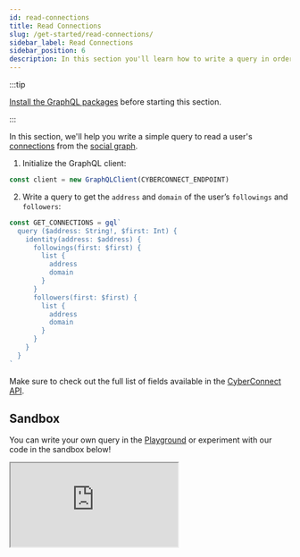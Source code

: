 ```yaml
---
id: read-connections
title: Read Connections
slug: /get-started/read-connections/
sidebar_label: Read Connections
sidebar_position: 6
description: In this section you'll learn how to write a query in order to read the connections.
---
```


:::tip

[Install the GraphQL packages](/get-started/quick-setup/) before starting this section.

:::

In this section, we'll help you write a simple query to read a user's [connections](/concepts/connection/) from the [social graph](/concepts/social-graph/).

1. Initialize the GraphQL client:

```jsx title="/src/queries/GetConnections.tsx"
const client = new GraphQLClient(CYBERCONNECT_ENDPOINT)
```

2. Write a query to get the `address` and `domain` of the user’s `followings` and `followers`:

```jsx title="/src/queries/GetConnections.tsx"
const GET_CONNECTIONS = gql`
  query ($address: String!, $first: Int) {
    identity(address: $address) {
      followings(first: $first) {
        list {
          address
          domain
        }
      }
      followers(first: $first) {
        list {
          address
          domain
        }
      }
    }
  }
`
```

Make sure to check out the full list of fields available in the [CyberConnect API](/V1/cyberconnect-api/overview/).

## Sandbox

You can write your own query in the [Playground](/cyberconnect-api/playground/) or experiment with our code in the sandbox below!

<iframe
  src='https://codesandbox.io/embed/read-connections-fk75zg?codemirror=1&fontsize=14&hidenavigation=0&theme=dark&runonclick=1&view=split&module=/src/queries/GetConnections.tsx'
  title='read-connections'
  allow='accelerometer; ambient-light-sensor; camera; encrypted-media; geolocation; gyroscope; hid; microphone; midi; payment; usb; vr; xr-spatial-tracking'
  sandbox='allow-forms allow-modals allow-popups allow-presentation allow-same-origin allow-scripts'
></iframe>
